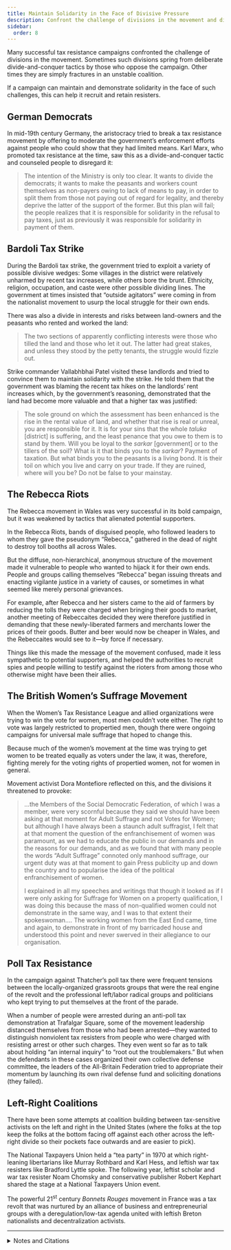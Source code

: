 ```yaml
---
title: Maintain Solidarity in the Face of Divisive Pressure
description: Confront the challenge of divisions in the movement and divide-and-conquer tactics by those who oppose the campaign.
sidebar:
  order: 8
---
```


Many successful tax resistance campaigns confronted the challenge of divisions in the movement.
Sometimes such divisions spring from deliberate divide-and-conquer tactics by those who oppose the campaign.
Other times they are simply fractures in an unstable coalition.

If a campaign can maintain and demonstrate solidarity in the face of such challenges, this can help it recruit and retain resisters.

## <Badge text="Example" size="medium" /> German Democrats

In mid-19th century Germany, the aristocracy tried to break a tax resistance movement by offering to moderate the government’s enforcement efforts against people who could show that they had limited means.
Karl Marx, who promoted tax resistance at the time, saw this as a divide-and-conquer tactic and counseled people to disregard it:

> The intention of the Ministry is only too clear.
> It wants to divide the democrats; it wants to make the peasants and workers count themselves as non-payers owing to lack of means to pay, in order to split them from those not paying out of regard for legality, and thereby deprive the latter of the support of the former.
> But this plan will fail; the people realizes that it is responsible for solidarity in the refusal to pay taxes, just as previously it was responsible for solidarity in payment of them.

## <Badge text="Example" size="medium" /> Bardoli Tax Strike

During the Bardoli tax strike, the government tried to exploit a variety of possible divisive wedges:
Some villages in the district were relatively unharmed by recent tax increases, while others bore the brunt.
Ethnicity, religion, occupation, and caste were other possible dividing lines.
The government at times insisted that “outside agitators” were coming in from the nationalist movement to usurp the local struggle for their own ends.

There was also a divide in interests and risks between land-owners and the peasants who rented and worked the land:

> The two sections of apparently conflicting interests were those who tilled the land and those who let it out.
> The latter had great stakes, and unless they stood by the petty tenants, the struggle would fizzle out.

Strike commander Vallabhbhai Patel visited these landlords and tried to convince them to maintain solidarity with the strike.
He told them that the government was blaming the recent tax hikes on the landlords’ rent increases which, by the government’s reasoning, demonstrated that the land had become more valuable and that a higher tax was justified:

> The sole ground on which the assessment has been enhanced is the rise in the rental value of land, and whether that rise is real or unreal, you are responsible for it.
> It is for your sins that the whole <i>taluka</i> [district] is suffering, and the least penance that you owe to them is to stand by them.
> Will you be loyal to the <i>sarkar</i> [government] or to the tillers of the soil?
> What is it that binds you to the <i>sarkar</i>?
> Payment of taxation.
> But what binds you to the peasants is a living bond.
> It is their toil on which you live and carry on your trade.
> If they are ruined, where will you be?
> Do not be false to your mainstay.

## <Badge text="Example" size="medium" /> The Rebecca Riots

The Rebecca movement in Wales was very successful in its bold campaign, but it was weakened by tactics that alienated potential supporters.

In the Rebecca Riots, bands of disguised people, who followed leaders to whom they gave the pseudonym “Rebecca,” gathered in the dead of night to destroy toll booths all across Wales.

But the diffuse, non-hierarchical, anonymous structure of the movement made it vulnerable to people who wanted to hijack it for their own ends.
People and groups calling themselves “Rebecca” began issuing threats and enacting vigilante justice in a variety of causes, or sometimes in what seemed like merely personal grievances.

For example, after Rebecca and her sisters came to the aid of farmers by reducing the tolls they were charged when bringing their goods to market, another meeting of Rebeccaites decided they were therefore justified in demanding that these newly-liberated farmers and merchants lower the prices of their goods.
Butter and beer would now be cheaper in Wales, and the Rebeccaites would see to it—by force if necessary.

Things like this made the message of the movement confused, made it less sympathetic to potential supporters, and helped the authorities to recruit spies and people willing to testify against the rioters from among those who otherwise might have been their allies.

## <Badge text="Example" size="medium" /> The British Women’s Suffrage Movement

When the Women’s Tax Resistance League and allied organizations were trying to win the vote for women, most men couldn’t vote either.
The right to vote was largely restricted to propertied men, though there were ongoing campaigns for universal male suffrage that hoped to change this.

Because much of the women’s movement at the time was trying to get women to be treated equally as voters under the law, it was, therefore, fighting merely for the voting rights of propertied women, not for women in general.

Movement activist Dora Montefiore reflected on this, and the divisions it threatened to provoke:

> …the Members of the Social Democratic Federation, of which I was a member, were very scornful because they said we should have been asking at that moment for Adult Suffrage and not Votes for Women; but although I have always been a staunch adult suffragist, I felt that at that moment the question of the enfranchisement of women was paramount, as we had to educate the public in our demands and in the reasons for our demands, and as we found that with many people the words “Adult Suffrage” connoted only manhood suffrage, our urgent duty was at that moment to gain Press publicity up and down the country and to popularise the idea of the political enfranchisement of women.
>
> I explained in all my speeches and writings that though it looked as if I were only asking for Suffrage for Women on a property qualification, I was doing this because the mass of non-qualified women could not demonstrate in the same way, and I was to that extent their spokeswoman.…
> The working women from the East End came, time and again, to demonstrate in front of my barricaded house and understood this point and never swerved in their allegiance to our organisation.

## <Badge text="Example" size="medium" /> Poll Tax Resistance

In the campaign against Thatcher’s poll tax there were frequent tensions between the locally-organized grassroots groups that were the real engine of the revolt and the professional left/labor radical groups and politicians who kept trying to put themselves at the front of the parade.

When a number of people were arrested during an anti-poll tax demonstration at Trafalgar Square, some of the movement leadership distanced themselves from those who had been arrested—they wanted to distinguish nonviolent tax resisters from people who were charged with resisting arrest or other such charges.
They even went so far as to talk about holding “an internal inquiry” to “root out the troublemakers.”
But when the defendants in these cases organized their own collective defense committee, the leaders of the All-Britain Federation tried to appropriate their momentum by launching its own rival defense fund and soliciting donations (they failed).

## <Badge text="Example" size="medium" /> Left-Right Coalitions

There have been some attempts at coalition building between tax-sensitive activists on the left and right in the United States (where the folks at the top keep the folks at the bottom facing off against each other across the left-right divide so their pockets face outwards and are easier to pick).

The National Taxpayers Union held a “tea party” in 1970 at which right-leaning libertarians like Murray Rothbard and Karl Hess, and leftish war tax resisters like Bradford Lyttle spoke.
The following year, leftist scholar and war tax resister Noam Chomsky and conservative publisher Robert Kephart shared the stage at a National Taxpayers Union event.

The powerful 21<sup>st</sup> century <i>Bonnets Rouges</i> movement in France was a tax revolt that was nurtured by an alliance of business and entrepreneurial groups with a deregulation/low-tax agenda united with leftish Breton nationalists and decentralization activists.

<hr />

<details>
<summary>Notes and Citations</summary>

* Marx, Karl [“On the Proclamation of the Brandenburg-Manteuffel Ministry about Tax Refusal”](https://wikirouge.net/texts/en/On_the_Proclamation_of_the_Brandenburg-Manteuffel_Ministry_about_Tax_Refusal) <i>Neue Rheinische Zeitung</i> No. 149, 22 November 1848, as translated in <i>Marx-Engels Collected Works</i>, Volume 8, p. 47
* Desai, Mahadev <i>The Story of Bardoli</i> (1929) [p. 169](https://archive.org/details/in.ernet.dli.2015.122169/page/n187/mode/1up)
* Montefiore, Dora “Women Must Vote for the Laws They Obey and the Taxes They Pay” [<i>From a Victorian to a Modern</i>](https://archive.org/details/from-a-victorian-to-a-modern-an-autobiography) (1925)
* Burns, Danny <i>Poll Tax Rebellion</i> AK Press (1992), pp. 105–108
* Brotschol, John “Reflections in a Polluted River” <i>The Abolitionist</i> November 1970
* Furgurson, Ernest B. [“Finding Out Who ‘Really’ Spends Your Tax Money”](https://news.google.com/newspapers?id=dtENAAAAIBAJ&sjid=t3UDAAAAIBAJ&pg=7242,6541961) <i>St. Petersburg Times</i> 7 April 1971
* Euzen, Philippe [“Ces patrons à l’origine des ‘bonnets rouges’ ”](https://www.lemonde.fr/politique/article/2013/11/16/ces-patrons-a-l-origine-des-bonnets-rouges_3514915_823448.html) <i>Le Monde</i> 27 November 2013

</details>

